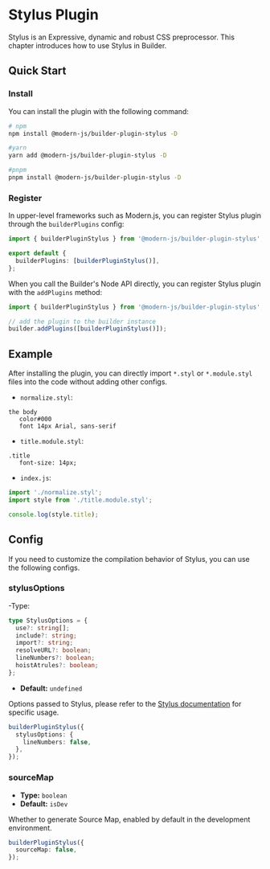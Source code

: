 # Stylus Plugin

Stylus is an Expressive, dynamic and robust CSS preprocessor. This chapter introduces how to use Stylus in Builder.

## Quick Start

### Install

You can install the plugin with the following command:

```bash
# npm
npm install @modern-js/builder-plugin-stylus -D

#yarn
yarn add @modern-js/builder-plugin-stylus -D

#pnpm
pnpm install @modern-js/builder-plugin-stylus -D
```

### Register

In upper-level frameworks such as Modern.js, you can register Stylus plugin through the `builderPlugins` config:

```ts
import { builderPluginStylus } from '@modern-js/builder-plugin-stylus';

export default {
  builderPlugins: [builderPluginStylus()],
};
```

When you call the Builder's Node API directly, you can register Stylus plugin with the `addPlugins` method:

```js
import { builderPluginStylus } from '@modern-js/builder-plugin-stylus';

// add the plugin to the builder instance
builder.addPlugins([builderPluginStylus()]);
```

## Example

After installing the plugin, you can directly import `*.styl` or `*.module.styl` files into the code without adding other configs.

- `normalize.styl`:

```styl
the body
   color#000
   font 14px Arial, sans-serif
```

- `title.module.styl`:

```styl
.title
   font-size: 14px;
```

- `index.js`:

```js
import './normalize.styl';
import style from './title.module.styl';

console.log(style.title);
```

## Config

If you need to customize the compilation behavior of Stylus, you can use the following configs.

### stylusOptions

-Type:

```ts
type StylusOptions = {
  use?: string[];
  include?: string;
  import?: string;
  resolveURL?: boolean;
  lineNumbers?: boolean;
  hoistAtrules?: boolean;
};
```

- **Default:** `undefined`

Options passed to Stylus, please refer to the [Stylus documentation](https://stylus-lang.com/docs/js.html) for specific usage.

```ts
builderPluginStylus({
  stylusOptions: {
    lineNumbers: false,
  },
});
```

### sourceMap

- **Type:** `boolean`
- **Default:** `isDev`

Whether to generate Source Map, enabled by default in the development environment.

```ts
builderPluginStylus({
  sourceMap: false,
});
```
